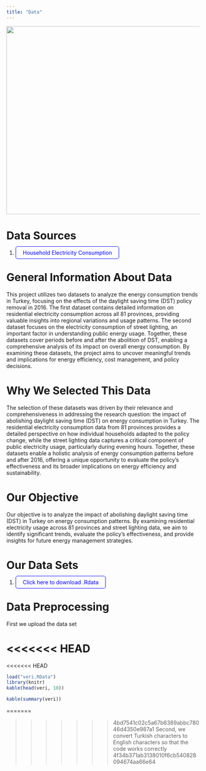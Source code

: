 ```yaml
---
title: "Data"
---
```


![](images/datacat.mp4.gif){fig-align="center" width="13.7cm" height="13cm"}

# Data Sources

<style>
  .button {
    padding: 7px 18px;
    border: 1px solid blue;
    text-decoration: none;
    color: blue;
    border-radius: 5px;
  }
</style>

<div>

1.  <a href=https://biruni.tuik.gov.tr/medas/?locale=tr" class="button">Household Electricity Consumption</a>

</div>

# General Information About Data

This project utilizes two datasets to analyze the energy consumption trends in Turkey, focusing on the effects of the daylight saving time (DST) policy removal in 2016. The first dataset contains detailed information on residential electricity consumption across all 81 provinces, providing valuable insights into regional variations and usage patterns. The second dataset focuses on the electricity consumption of street lighting, an important factor in understanding public energy usage. Together, these datasets cover periods before and after the abolition of DST, enabling a comprehensive analysis of its impact on overall energy consumption. By examining these datasets, the project aims to uncover meaningful trends and implications for energy efficiency, cost management, and policy decisions.

# Why We Selected This Data

The selection of these datasets was driven by their relevance and comprehensiveness in addressing the research question: the impact of abolishing daylight saving time (DST) on energy consumption in Turkey. The residential electricity consumption data from 81 provinces provides a detailed perspective on how individual households adapted to the policy change, while the street lighting data captures a critical component of public electricity usage, particularly during evening hours. Together, these datasets enable a holistic analysis of energy consumption patterns before and after 2016, offering a unique opportunity to evaluate the policy's effectiveness and its broader implications on energy efficiency and sustainability.

# Our Objective

Our objective is to analyze the impact of abolishing daylight saving time (DST) in Turkey on energy consumption patterns. By examining residential electricity usage across 81 provinces and street lighting data, we aim to identify significant trends, evaluate the policy's effectiveness, and provide insights for future energy management strategies.

# Our Data Sets

<style>
  .button {
    padding: 7px 18px;
    border: 1px solid blue;
    text-decoration: none;
    color: blue;
    border-radius: 5px;
  }
</style>

<div>

1.  <a href=https://drive.google.com/uc?export=download&id=1fmDbdAFxbrIulAWriuQ9JfJHpSoMOu3g/" class="button">Click here to download .Rdata</a>

</div>

# Data Preprocessing

First we upload the data set

<<<<<<< HEAD
=======
<<<<<<< HEAD

```r
load("veri.RData")
library(knitr)
kable(head(veri, 10))
```



```r
kable(summary(veri))
```
=======

>>>>>>> 4bd7541c02c5a67b6389abbc78046d4350e987a1
Second, we convert Turkish characters to English characters so that the code works correctly
>>>>>>> 4f34b371ab3138010f6cb540828094674aa66e64
